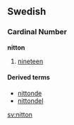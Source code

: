 ==Swedish==
===Cardinal Number===
'''nitton'''

#[[nineteen]]


====Derived terms====
*[[nittonde]]
*[[nittondel]]

[[sv:nitton]]